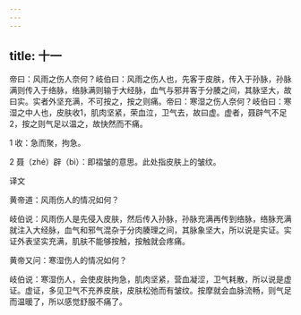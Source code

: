 ```yaml
---
---
---
```

title: 十一
---




帝曰：风雨之伤人奈何？岐伯曰：风雨之伤人也，先客于皮肤，传入于孙脉，孙脉满则传入于络脉，络脉满则输于大经脉，血气与邪并客于分腠之间，其脉坚大，故曰实。实者外坚充满，不可按之，按之则痛。帝曰：寒湿之伤人奈何？岐伯曰：寒湿之中人也，皮肤收1，肌肉坚紧，荣血泣，卫气去，故曰虚。虚者，聂辟气不足2，按之则气足以温之，故快然而不痛。

1 收：急而聚，拘急。

2 聂（zhé）辟（bì）：即褶皱的意思。此处指皮肤上的皱纹。

译文

黄帝道：风雨伤人的情况如何？

岐伯说：风雨伤人是先侵入皮肤，然后传入孙脉，孙脉充满再传到络脉，络脉充满就注入大经脉，血气和邪气混杂于分肉腠理之间，其脉象坚大，所以说是实证。实证外表坚实充满，肌肤不能够按触，按触就会疼痛。

黄帝又问：寒湿伤人的情况如何？

岐伯说：寒湿伤人，会使皮肤拘急，肌肉坚紧，营血凝涩，卫气耗散，所以说是虚证。虚证，多见卫气不充养皮肤，皮肤松弛而有皱纹。按摩就会血脉流畅，则气足而温暖了，所以感觉舒服不痛了。